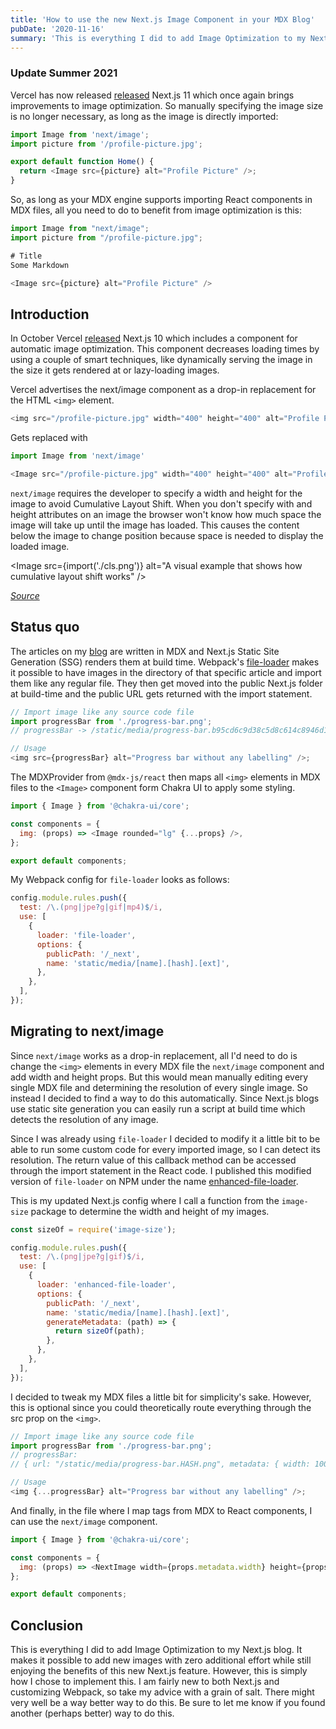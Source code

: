 ```yaml
---
title: 'How to use the new Next.js Image Component in your MDX Blog'
pubDate: '2020-11-16'
summary: 'This is everything I did to add Image Optimization to my Next.js blog. It makes it possible to add new images with zero additional effort while still enjoying the benefits of this new Next.js feature.'
---
```



### Update Summer 2021

Vercel has now released [released](https://nextjs.org/blog/next-11#automatic-size-detection-local-images) Next.js 11 which once again brings improvements to image optimization. So manually specifying the image size is no longer necessary, as long as the image is directly imported:

```javascript
import Image from 'next/image';
import picture from '/profile-picture.jpg';

export default function Home() {
  return <Image src={picture} alt="Profile Picture" />;
}
```

So, as long as your MDX engine supports importing React components in MDX files, all you need to do to benefit from image optimization is this:

```javascript
import Image from "next/image";
import picture from "/profile-picture.jpg";

# Title
Some Markdown

<Image src={picture} alt="Profile Picture" />
```

## Introduction

In October Vercel [released](https://nextjs.org/blog/next-10) Next.js 10 which includes a component for automatic image optimization. This component decreases loading times by using a couple of smart techniques, like dynamically serving the image in the size it gets rendered at or lazy-loading images.

Vercel advertises the next/image component as a drop-in replacement for the HTML `<img>` element.

```javascript
<img src="/profile-picture.jpg" width="400" height="400" alt="Profile Picture">
```

Gets replaced with

```javascript
import Image from 'next/image'

<Image src="/profile-picture.jpg" width="400" height="400" alt="Profile Picture">
```

`next/image` requires the developer to specify a width and height for the image to avoid Cumulative Layout Shift. When you don't specify with and height attributes on an image the browser won't know how much space the image will take up until the image has loaded. This causes the content below the image to change position because space is needed to display the loaded image.

<Image src={import('./cls.png')} alt="A visual example that shows how cumulative layout shift works" />

_[Source](https://web.dev/cls/)_

## Status quo

The articles on my [blog](https://github.com/noahflk/noahflk.com) are written in MDX and Next.js Static Site Generation (SSG) renders them at build time. Webpack's [file-loader](https://github.com/webpack-contrib/file-loader) makes it possible to have images in the directory of that specific article and import them like any regular file. They then get moved into the public Next.js folder at build-time and the public URL gets returned with the import statement.

```javascript
// Import image like any source code file
import progressBar from './progress-bar.png';
// progressBar -> /static/media/progress-bar.b95cd6c9d38c5d8c614c8946d1c36baf.png

// Usage
<img src={progressBar} alt="Progress bar without any labelling" />;
```

The MDXProvider from `@mdx-js/react` then maps all `<img>` elements in MDX files to the `<Image>` component form Chakra UI to apply some styling.

```javascript
import { Image } from '@chakra-ui/core';

const components = {
  img: (props) => <Image rounded="lg" {...props} />,
};

export default components;
```

My Webpack config for `file-loader` looks as follows:

```javascript
config.module.rules.push({
  test: /\.(png|jpe?g|gif|mp4)$/i,
  use: [
    {
      loader: 'file-loader',
      options: {
        publicPath: '/_next',
        name: 'static/media/[name].[hash].[ext]',
      },
    },
  ],
});
```

## Migrating to next/image

Since `next/image` works as a drop-in replacement, all I'd need to do is change the `<img>` elements in every MDX file the `next/image` component and add width and height props. But this would mean manually editing every single MDX file and determining the resolution of every single image. So instead I decided to find a way to do this automatically. Since Next.js blogs use static site generation you can easily run a script at build time which detects the resolution of any image.

Since I was already using `file-loader` I decided to modify it a little bit to be able to run some custom code for every imported image, so I can detect its resolution. The return value of this callback method can be accessed through the import statement in the React code. I published this modified version of `file-loader` on NPM under the name [enhanced-file-loader](https://github.com/noahflk/enhanced-file-loader).

This is my updated Next.js config where I call a function from the `image-size` package to determine the width and height of my images.

```javascript
const sizeOf = require('image-size');

config.module.rules.push({
  test: /\.(png|jpe?g|gif)$/i,
  use: [
    {
      loader: 'enhanced-file-loader',
      options: {
        publicPath: '/_next',
        name: 'static/media/[name].[hash].[ext]',
        generateMetadata: (path) => {
          return sizeOf(path);
        },
      },
    },
  ],
});
```

I decided to tweak my MDX files a little bit for simplicity's sake. However, this is optional since you could theoretically route everything through the src prop on the `<img>`.

```javascript
// Import image like any source code file
import progressBar from './progress-bar.png';
// progressBar:
// { url: "/static/media/progress-bar.HASH.png", metadata: { width: 1000, height: 5000 } }

// Usage
<img {...progressBar} alt="Progress bar without any labelling" />;
```

And finally, in the file where I map tags from MDX to React components, I can use the `next/image` component.

```javascript
import { Image } from '@chakra-ui/core';

const components = {
  img: (props) => <NextImage width={props.metadata.width} height={props.metadata.height} {...props} />,
};

export default components;
```

## Conclusion

This is everything I did to add Image Optimization to my Next.js blog. It makes it possible to add new images with zero additional effort while still enjoying the benefits of this new Next.js feature. However, this is simply how I chose to implement this. I am fairly new to both Next.js and customizing Webpack, so take my advice with a grain of salt. There might very well be a way better way to do this. Be sure to let me know if you found another (perhaps better) way to do this.
